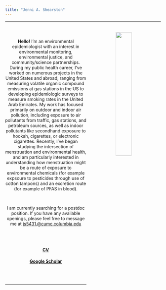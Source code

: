 ```yaml
---
title: "Jenni A. Shearston"
---
```


***

<center>

<img src="images/cypress_ave_install.jpg" style="width:32%" ALIGN="right" HSPACE="40" VSPACE="10" /> 

<p style="font-size:24px">

<br>

**Hello!** I'm an environmental epidemiologist with an interest in  environmental monitoring, environmental justice, and community/science partnerships. During my public health career, I've worked on numerous projects in the United States and abroad, ranging from measuring volatile organic compound emissions at gas stations in the US to developing epidemiologic surveys to measure smoking rates in the United Arab Emirates. My work has focused primarily on outdoor and indoor air pollution, including exposure to air pollutants from traffic, gas stations, and petroleum sources, as well as indoor pollutants like secondhand exposure to hookah, cigarettes, or electronic cigarettes. Recently, I've began studying the intersection of menstruation and environmental health, and am particularly interested in understanding how menstruation might be a route of exposure to environmental chemicals (for example expsoure to pesticides through use of cotton tampons) and an excretion route (for example of PFAS in blood). 

<br>

I am currently searching for a postdoc position. If you have any available openings, please feel free to message me at [js5431.@cumc.columbia.edu](mailto:<js5431@cumc.columbia.edu>) 

<br>
<br>

#### **[CV](Curriculum Vitae 06.01.19.pdf)**
#### **[Google Scholar](https://scholar.google.com/citations?hl=en&user=eHtRF7EAAAAJ)**
</p>
<br>
<br>

***

</center>









